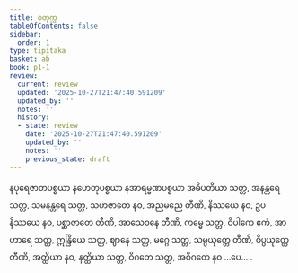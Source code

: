 ```yaml
---
title: စတုက္က
tableOfContents: false
sidebar:
  order: 1
type: tipitaka
basket: ab
book: p1-1
review:
  current: review
  updated: '2025-10-27T21:47:40.591209'
  updated_by: ''
  notes: ''
  history:
  - state: review
    date: '2025-10-27T21:47:40.591209'
    updated_by: ''
    notes: ''
    previous_state: draft
---
```



<ReviewStatus review={frontmatter.review} showDetails={true} />

<HypothesisAnnotation frontmatter={frontmatter} />

<DynamicBreadcrumb />

<Paragraph number="1734" book="p1-1">
နပုရေဇာတပစ္စယာ နဟေတုပစ္စယာ နအာရမ္မဏပစ္စယာ အဓိပတိယာ သတ္တ, အနန္တရေ သတ္တ, သမနန္တရေ သတ္တ, သဟဇာတေ နဝ, အညမညေ တီဏိ, နိဿယေ နဝ, ဥပနိဿယေ နဝ, ပစ္ဆာဇာတေ တီဏိ, အာသေဝနေ တီဏိ, ကမ္မေ သတ္တ, ဝိပါကေ ဧကံ, အာဟာရေ သတ္တ, ဣန္ဒြိယေ သတ္တ, ဈာနေ သတ္တ, မဂ္ဂေ သတ္တ, သမ္ပယုတ္တေ တီဏိ, ဝိပ္ပယုတ္တေ တီဏိ, အတ္ထိယာ နဝ, နတ္ထိယာ သတ္တ, ဝိဂတေ သတ္တ, အဝိဂတေ နဝ …ပေ… .
</Paragraph>
